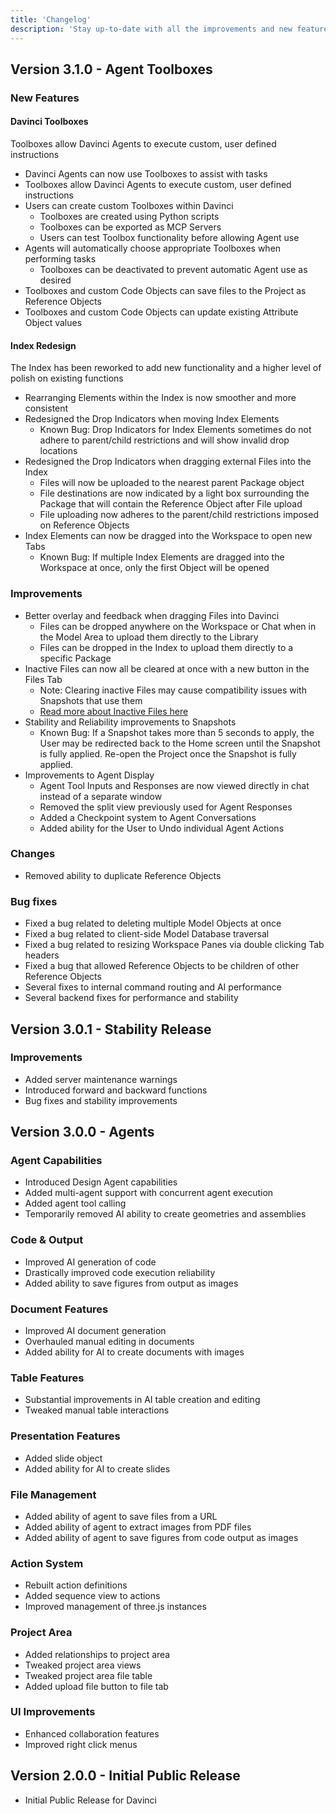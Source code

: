 ```yaml
---
title: 'Changelog'
description: 'Stay up-to-date with all the improvements and new features added to Davinci.'
---
```


<Update label="Version 3.1.0 - Agent Toolboxes" description="May 16 2025">

## Version 3.1.0 - Agent Toolboxes

### New Features

#### Davinci Toolboxes
Toolboxes allow Davinci Agents to execute custom, user defined instructions

- Davinci Agents can now use Toolboxes to assist with tasks
- Toolboxes allow Davinci Agents to execute custom, user defined instructions
- Users can create custom Toolboxes within Davinci
    - Toolboxes are created using Python scripts
    - Toolboxes can be exported as MCP Servers
    - Users can test Toolbox functionality before allowing Agent use
- Agents will automatically choose appropriate Toolboxes when performing tasks
    - Toolboxes can be deactivated to prevent automatic Agent use as desired
- Toolboxes and custom Code Objects can save files to the Project as Reference Objects
- Toolboxes and custom Code Objects can update existing Attribute Object values

#### Index Redesign
The Index has been reworked to add new functionality and a higher level of polish on existing functions

- Rearranging Elements within the Index is now smoother and more consistent
- Redesigned the Drop Indicators when moving Index Elements
    - Known Bug: Drop Indicators for Index Elements sometimes do not adhere to parent/child restrictions and will show invalid drop locations
- Redesigned the Drop Indicators when dragging external Files into the Index
    - Files will now be uploaded to the nearest parent Package object
    - File destinations are now indicated by a light box surrounding the Package that will contain the Reference Object after File upload
    - File uploading now adheres to the parent/child restrictions imposed on Reference Objects
- Index Elements can now be dragged into the Workspace to open new Tabs
    - Known Bug: If multiple Index Elements are dragged into the Workspace at once, only the first Object will be opened


### Improvements
- Better overlay and feedback when dragging Files into Davinci
    - Files can be dropped anywhere on the Workspace or Chat when in the Model Area to upload them directly to the Library
    - Files can be dropped in the Index to upload them directly to a specific Package
- Inactive Files can now all be cleared at once with a new button in the Files Tab
    - Note: Clearing inactive Files may cause compatibility issues with Snapshots that use them
    - [Read more about Inactive Files here](/user-guide/overview/files)
- Stability and Reliability improvements to Snapshots
    - Known Bug: If a Snapshot takes more than 5 seconds to apply, the User may be redirected back to the Home screen until the Snapshot is fully applied. Re-open the Project once the Snapshot is fully applied.
- Improvements to Agent Display
    - Agent Tool Inputs and Responses are now viewed directly in chat instead of a separate window
    - Removed the split view previously used for Agent Responses
    - Added a Checkpoint system to Agent Conversations
    - Added ability for the User to Undo individual Agent Actions


### Changes
- Removed ability to duplicate Reference Objects

### Bug fixes
- Fixed a bug related to deleting multiple Model Objects at once
- Fixed a bug related to client-side Model Database traversal
- Fixed a bug related to resizing Workspace Panes via double clicking Tab headers
- Fixed a bug that allowed Reference Objects to be children of other Reference Objects
- Several fixes to internal command routing and AI performance
- Several backend fixes for performance and stability

</Update>

<Update label="Version 3.0.1 - Stability Release" description="May 07 2025">

## Version 3.0.1 - Stability Release

### Improvements
- Added server maintenance warnings
- Introduced forward and backward functions
- Bug fixes and stability improvements

</Update>

<Update label="Version 3.0.0 - Agents" description="May 05 2025">

## Version 3.0.0 - Agents

### Agent Capabilities
- Introduced Design Agent capabilities
- Added multi-agent support with concurrent agent execution
- Added agent tool calling
- Temporarily removed AI ability to create geometries and assemblies

### Code & Output
- Improved AI generation of code
- Drastically improved code execution reliability
- Added ability to save figures from output as images

### Document Features
- Improved AI document generation
- Overhauled manual editing in documents
- Added ability for AI to create documents with images

### Table Features
- Substantial improvements in AI table creation and editing
- Tweaked manual table interactions

### Presentation Features
- Added slide object
- Added ability for AI to create slides

### File Management
- Added ability of agent to save files from a URL
- Added ability of agent to extract images from PDF files
- Added ability of agent to save figures from code output as images

### Action System
- Rebuilt action definitions
- Added sequence view to actions
- Improved management of three.js instances

### Project Area
- Added relationships to project area
- Tweaked project area views
- Tweaked project area file table
- Added upload file button to file tab

### UI Improvements
- Enhanced collaboration features
- Improved right click menus

</Update>

<Update label="Version 2.0.0 - Initial Public Release" description="March 03 2025">

## Version 2.0.0 - Initial Public Release

- Initial Public Release for Davinci

</Update>
